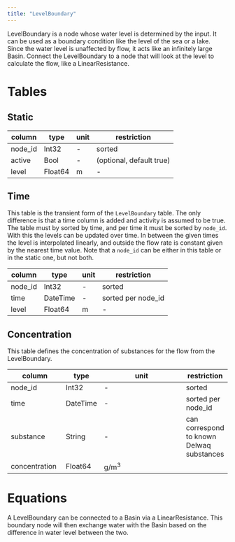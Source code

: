 ```yaml
---
title: "LevelBoundary"
---
```


LevelBoundary is a node whose water level is determined by the input.
It can be used as a boundary condition like the level of the sea or a lake.
Since the water level is unaffected by flow, it acts like an infinitely large Basin.
Connect the LevelBoundary to a node that will look at the level to calculate the flow, like a LinearResistance.

# Tables

## Static

column        | type    | unit         | restriction
------------- | ------- | ------------ | -----------
node_id       | Int32   | -            | sorted
active        | Bool    | -            | (optional, default true)
level         | Float64 | $\text{m}$          | -

## Time

This table is the transient form of the `LevelBoundary` table.
The only difference is that a time column is added and activity is assumed to be true.
The table must by sorted by time, and per time it must be sorted by `node_id`.
With this the levels can be updated over time. In between the given times the
level is interpolated linearly, and outside the flow rate is constant given by the
nearest time value.
Note that a `node_id` can be either in this table or in the static one, but not both.

column    | type     | unit         | restriction
--------- | -------  | ------------ | -----------
node_id   | Int32    | -            | sorted
time      | DateTime | -            | sorted per node_id
level     | Float64  | $\text{m}$   | -

## Concentration {#sec-level-boundary-conc}
This table defines the concentration of substances for the flow from the LevelBoundary.

column         | type     | unit                  | restriction
-------------- | -------- | --------------------- | -----------
node_id        | Int32    | -                     | sorted
time           | DateTime | -                     | sorted per node_id
substance      | String   | -                     | can correspond to known Delwaq substances
concentration  | Float64  | $\text{g}/\text{m}^3$ |

# Equations

A LevelBoundary can be connected to a Basin via a LinearResistance.
This boundary node will then exchange water with the Basin based on the difference in water level between the two.
